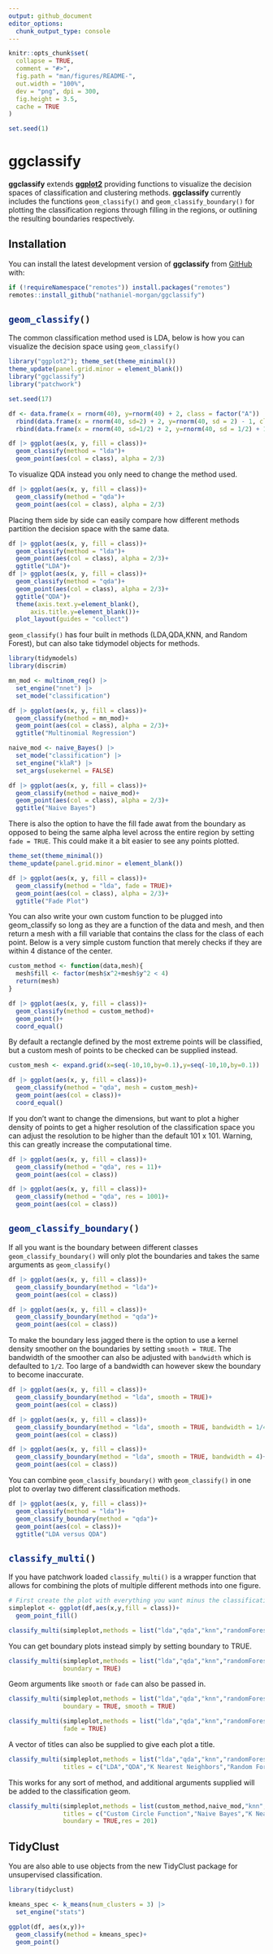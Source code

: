 ```yaml
---
output: github_document
editor_options: 
  chunk_output_type: console
---
```


<!-- README.md is generated from README.Rmd. Please edit that file -->

```r
knitr::opts_chunk$set(
  collapse = TRUE,
  comment = "#>",
  fig.path = "man/figures/README-",
  out.width = "100%",
  dev = "png", dpi = 300,
  fig.height = 3.5, 
  cache = TRUE
)
```

```r
set.seed(1)
```

# ggclassify

**ggclassify** extends [**ggplot2**](https://github.com/tidyverse/ggplot2) providing
functions to visualize the decision spaces of classification and clustering methods.
**ggclassify** currently includes the functions `geom_classify()` and `geom_classify_boundary()` for plotting the classification regions through filling in the regions, or outlining the resulting
boundaries respectively.




## Installation

You can install the latest development version of **ggclassify** from [GitHub](https://github.com/) with:

``` r
if (!requireNamespace("remotes")) install.packages("remotes")
remotes::install_github("nathaniel-morgan/ggclassify")
```

## `geom_classify()`{.R}

The common classification method used is LDA, below is how you can visualize
the decision space using `geom_classify()`

```r
library("ggplot2"); theme_set(theme_minimal())
theme_update(panel.grid.minor = element_blank())
library("ggclassify")
library("patchwork")

set.seed(17)

df <- data.frame(x = rnorm(40), y=rnorm(40) + 2, class = factor("A")) |> 
  rbind(data.frame(x = rnorm(40, sd=2) + 2, y=rnorm(40, sd = 2) - 1, class = factor("B"))) |> 
  rbind(data.frame(x = rnorm(40, sd=1/2) + 2, y=rnorm(40, sd = 1/2) + 1,class = factor("C")))

df |> ggplot(aes(x, y, fill = class))+
  geom_classify(method = "lda")+
  geom_point(aes(col = class), alpha = 2/3)
```

To visualize QDA instead you only need to change the method used.

```r
df |> ggplot(aes(x, y, fill = class))+
  geom_classify(method = "qda")+
  geom_point(aes(col = class), alpha = 2/3)
```

Placing them side by side can easily compare how different methods partition
the decision space with the same data.

```r
df |> ggplot(aes(x, y, fill = class))+
  geom_classify(method = "lda")+
  geom_point(aes(col = class), alpha = 2/3)+
  ggtitle("LDA")+
df |> ggplot(aes(x, y, fill = class))+
  geom_classify(method = "qda")+
  geom_point(aes(col = class), alpha = 2/3)+
  ggtitle("QDA")+
  theme(axis.text.y=element_blank(),
      axis.title.y=element_blank())+
  plot_layout(guides = "collect")
```

`geom_classify()` has four built in methods (LDA,QDA,KNN, and Random Forest), but
can also take tidymodel objects for methods.

```r
library(tidymodels)
library(discrim)

mn_mod <- multinom_reg() |> 
  set_engine("nnet") |> 
  set_mode("classification")

df |> ggplot(aes(x, y, fill = class))+
  geom_classify(method = mn_mod)+
  geom_point(aes(col = class), alpha = 2/3)+
  ggtitle("Multinomial Regression")

naive_mod <- naive_Bayes() |>  
  set_mode("classification") |>  
  set_engine("klaR") |> 
  set_args(usekernel = FALSE)

df |> ggplot(aes(x, y, fill = class))+
  geom_classify(method = naive_mod)+
  geom_point(aes(col = class), alpha = 2/3)+
  ggtitle("Naive Bayes")
```

There is also the option to have the fill fade awat from the boundary as
opposed to being the same alpha level across the entire region by setting
`fade = TRUE`. This could make it a bit easier to see any points plotted.

```r
theme_set(theme_minimal())
theme_update(panel.grid.minor = element_blank())
```


```r
df |> ggplot(aes(x, y, fill = class))+
  geom_classify(method = "lda", fade = TRUE)+
  geom_point(aes(col = class), alpha = 2/3)+
  ggtitle("Fade Plot")
```


You can also write your own custom function to be plugged into geom_classify
so long as they are a function of the data and mesh, and then return
a mesh with a fill variable that contains the class for the class of each
point. Below is a very simple custom function that merely checks if they
are within 4 distance of the center. 

```r
custom_method <- function(data,mesh){
  mesh$fill <- factor(mesh$x^2+mesh$y^2 < 4)
  return(mesh)
}

df |> ggplot(aes(x, y, fill = class))+
  geom_classify(method = custom_method)+
  geom_point()+
  coord_equal()
```

By default a rectangle defined by the most extreme points will be classified,
but a custom mesh of points to be checked can be supplied instead.

```r
custom_mesh <- expand.grid(x=seq(-10,10,by=0.1),y=seq(-10,10,by=0.1))

df |> ggplot(aes(x, y, fill = class))+
  geom_classify(method = "qda", mesh = custom_mesh)+
  geom_point(aes(col = class))+
  coord_equal()
```

If you don't want to change the dimensions, but want to plot a higher density
of points to get a higher resolution of the classification space you can
adjust the resolution to be higher than the default 101 x 101. Warning, this
can greatly increase the computational time.

```r
df |> ggplot(aes(x, y, fill = class))+
  geom_classify(method = "qda", res = 11)+
  geom_point(aes(col = class))

df |> ggplot(aes(x, y, fill = class))+
  geom_classify(method = "qda", res = 1001)+
  geom_point(aes(col = class))
```

## `geom_classify_boundary()`{.R}

If all you want is the boundary between different classes `geom_classify_boundary()`
will only plot the boundaries and takes the same arguments as `geom_classify()`

```r
df |> ggplot(aes(x, y, fill = class))+
  geom_classify_boundary(method = "lda")+
  geom_point(aes(col = class))

df |> ggplot(aes(x, y, fill = class))+
  geom_classify_boundary(method = "qda")+
  geom_point(aes(col = class))
```

To make the boundary less jagged there is the option to use a kernel density
smoother on the boundaries by setting `smooth = TRUE`. The bandwidth of the smoother
can also be adjusted with `bandwidth` which is defaulted to `1/2`. Too large
of a bandwidth can however skew the boundary to become inaccurate.

```r
df |> ggplot(aes(x, y, fill = class))+
  geom_classify_boundary(method = "lda", smooth = TRUE)+
  geom_point(aes(col = class))

df |> ggplot(aes(x, y, fill = class))+
  geom_classify_boundary(method = "lda", smooth = TRUE, bandwidth = 1/4)+
  geom_point(aes(col = class))

df |> ggplot(aes(x, y, fill = class))+
  geom_classify_boundary(method = "lda", smooth = TRUE, bandwidth = 4)+
  geom_point(aes(col = class))
```

You can combine `geom_classify_boundary()` with `geom_classify()` in one plot
to overlay two different classification methods. 

```r
df |> ggplot(aes(x, y, fill = class))+
  geom_classify(method = "lda")+
  geom_classify_boundary(method = "qda")+
  geom_point(aes(col = class))+
  ggtitle("LDA versus QDA")
```

## `classify_multi()`{.R}

If you have patchwork loaded `classify_multi()` is a wrapper function
that allows for combining the plots of multiple different methods into
one figure. 

```r
# First create the plot with everything you want minus the classification
simpleplot <- ggplot(df,aes(x,y,fill = class))+
  geom_point_fill()

classify_multi(simpleplot,methods = list("lda","qda","knn","randomForest"))
```

You can get boundary plots instead simply by setting boundary to TRUE. 

```r
classify_multi(simpleplot,methods = list("lda","qda","knn","randomForest"),
               boundary = TRUE)
```

Geom arguments like `smooth` or `fade` can also be passed in.

```r
classify_multi(simpleplot,methods = list("lda","qda","knn","randomForest"),
               boundary = TRUE, smooth = TRUE)

classify_multi(simpleplot,methods = list("lda","qda","knn","randomForest"),
               fade = TRUE)
```

A vector of titles can also be supplied to give each plot a title.

```r
classify_multi(simpleplot,methods = list("lda","qda","knn","randomForest"),
               titles = c("LDA","QDA","K Nearest Neighbors","Random Forest"))
```

This works for any sort of method, and additional arguments supplied will
be added to the classification geom.

```r
classify_multi(simpleplot,methods = list(custom_method,naive_mod,"knn","randomForest"),
               titles = c("Custom Circle Function","Naive Bayes","K Nearest Neighbors","Random Forest"),
               boundary = TRUE,res = 201)
```

## TidyClust

You are also able to use objects from the new TidyClust package for 
unsupervised classification. 

```r
library(tidyclust) 

kmeans_spec <- k_means(num_clusters = 3) |>
  set_engine("stats") 

ggplot(df, aes(x,y))+
  geom_classify(method = kmeans_spec)+
  geom_point()
```

